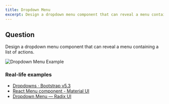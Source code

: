 ```yaml
---
title: Dropdown Menu
excerpt: Design a dropdown menu component that can reveal a menu containing a list of actions
---
```


## Question

Design a dropdown menu component that can reveal a menu containing a list of actions.

![Dropdown Menu Example](/img/questions/dropdown-menu/dropdown-menu-example.png)

### Real-life examples

- [Dropdowns · Bootstrap v5.3](https://getbootstrap.com/docs/5.3/components/dropdowns)
- [React Menu component - Material UI](https://mui.com/material-ui/react-menu/)
- [Dropdown Menu — Radix UI](https://www.radix-ui.com/docs/primitives/components/dropdown-menu)
